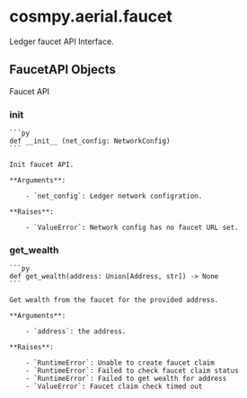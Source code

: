 # cosmpy.aerial.faucet

Ledger faucet API Interface.

## FaucetAPI Objects 

Faucet API 

### __init__

    ```py
    def __init__ (net_config: NetworkConfig)
    ```

    Init faucet API.

    **Arguments**:

        - `net_config`: Ledger network configration.

    **Raises**:

        - `ValueError`: Network config has no faucet URL set.

### get_wealth

    ```py
    def get_wealth(address: Union[Address, str]) -> None
    ```

    Get wealth from the faucet for the provided address.

    **Arguments**:

        - `address`: the address.

    **Raises**:

        - `RuntimeError`: Unable to create faucet claim
        - `RuntimeError`: Failed to check faucet claim status
        - `RuntimeError`: Failed to get wealth for address
        - `ValueError`: Faucet claim check timed out
